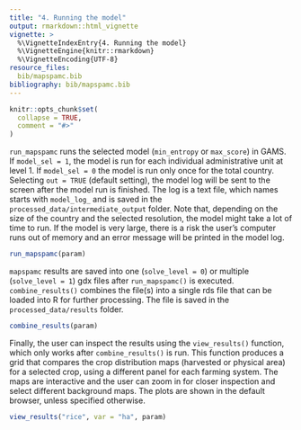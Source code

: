 ```yaml
---
title: "4. Running the model"
output: rmarkdown::html_vignette
vignette: >
  %\VignetteIndexEntry{4. Running the model}
  %\VignetteEngine{knitr::rmarkdown}
  %\VignetteEncoding{UTF-8}
resource_files:
  bib/mapspamc.bib
bibliography: bib/mapspamc.bib
---
```


```r
knitr::opts_chunk$set(
  collapse = TRUE,
  comment = "#>"
)
```

`run_mapspamc` runs the selected model (`min_entropy` or `max_score`) in GAMS. If `model_sel = 1`, the model is run for each individual administrative unit at level 1. If `model_sel = 0` the model is run only once for the total country. Selecting `out = TRUE` (default setting), the model log will be sent to the screen after the model run is finished. The log is a text file, which names starts with `model_log_` and is saved in the `processed_data/intermediate_output` folder. Note that, depending on the size of the country and the selected resolution, the model might take a lot of time to run. If the model is very large, there is a risk the user's computer runs out of memory and an error message will be printed in the model log. 

```r
run_mapspamc(param)
```

`mapspamc` results are saved into one (`solve_level = 0`)  or multiple (`solve_level = 1`) gdx files after `run_mapspamc()` is executed. `combine_results()` combines the file(s) into a single rds file that can be loaded into R for further processing. The file is saved in the `processed_data/results` folder.

```r
combine_results(param)
```

Finally, the user can inspect the results using the `view_results()` function, which only works after `combine_results()` is run. This function produces a grid that compares the crop distribution maps (harvested or physical area) for a selected crop, using a different panel for each farming system. The maps are interactive and the user can zoom in for closer inspection and select different background maps. The plots are shown in the default browser, unless specified otherwise. 

```r
view_results("rice", var = "ha", param)
```


